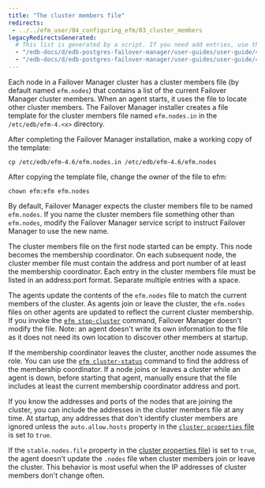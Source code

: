 ```yaml
---
title: "The cluster members file"
redirects:
 - ../../efm_user/04_configuring_efm/03_cluster_members
legacyRedirectsGenerated:
  # This list is generated by a script. If you need add entries, use the `legacyRedirects` key.
  - "/edb-docs/d/edb-postgres-failover-manager/user-guides/user-guide/4.0/cluster_members.html"
  - "/edb-docs/d/edb-postgres-failover-manager/user-guides/user-guide/4.1/cluster_members.html"
---
```


<div id="cluster_members" class="registered_link"></div>

Each node in a Failover Manager cluster has a cluster members file (by default named `efm.nodes`) that contains a list of the current Failover Manager cluster members. When an agent starts, it uses the file to locate other cluster members. The Failover Manager installer creates a file template for the cluster members file named `efm.nodes.in` in the `/etc/edb/efm-4.<x>` directory.

After completing the Failover Manager installation, make a working copy of the template:

```shell
cp /etc/edb/efm-4.6/efm.nodes.in /etc/edb/efm-4.6/efm.nodes
```

After copying the template file, change the owner of the file to efm:

```shell
chown efm:efm efm.nodes
```

By default, Failover Manager expects the cluster members file to be named `efm.nodes`. If you name the cluster members file something other than `efm.nodes`, modify the Failover Manager service script to instruct Failover Manager to use the new name.

The cluster members file on the first node started can be empty. This node becomes the membership coordinator. On each subsequent node, the cluster member file must contain the address and port number of at least the membership coordinator. Each entry in the cluster members file must be listed in an address:port format. Separate multiple entries with a space.

The agents update the contents of the `efm.nodes` file to match the current members of the cluster. As agents join or leave the cluster, the `efm.nodes` files on other agents are updated to reflect the current cluster membership. If you invoke the [`efm stop-cluster`](../07_using_efm_utility/#efm_stop_cluster) command, Failover Manager doesn't modify the file. Note: an agent doesn't write its own information to the file as it does not need its own location to discover other members at startup.

If the membership coordinator leaves the cluster, another node assumes the role. You can use the [`efm cluster-status`](../07_using_efm_utility/#efm_cluster_status) command to find the address of the membership coordinator. If a node joins or leaves a cluster while an agent is down, before starting that agent, manually ensure that the file includes at least the current membership coordinator address and port.

If you know the addresses and ports of the nodes that are joining the cluster, you can include the addresses in the cluster members file at any time. At startup, any addresses that don't identify cluster members are ignored unless the `auto.allow.hosts` property in the [`cluster properties` file](01_cluster_properties/#auto_allow_hosts) is set to `true`.

If the `stable.nodes.file` property in the [cluster properties file](01_cluster_properties/#auto_allow_hosts)) is set to `true`, the agent doesn't update the `.nodes` file when cluster members join or leave the cluster. This behavior is most useful when the IP addresses of cluster members don't change often.
